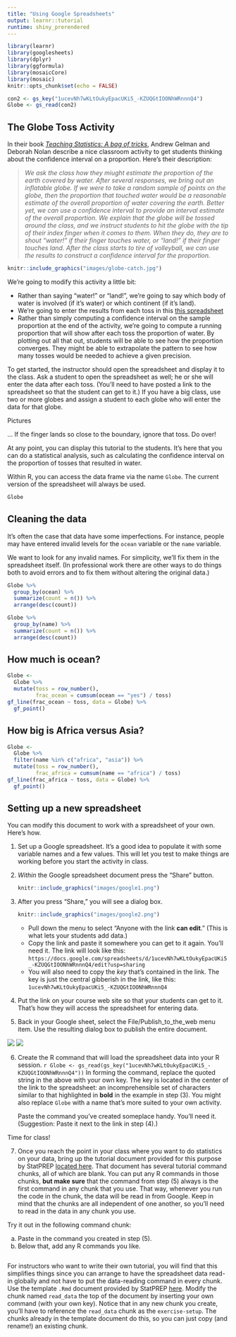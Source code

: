 ```yaml
---
title: "Using Google Spreadsheets"
output: learnr::tutorial
runtime: shiny_prerendered
---
```


```r
library(learnr)
library(googlesheets)
library(dplyr)
library(ggformula)
library(mosaicCore)
library(mosaic)
knitr::opts_chunk$set(echo = FALSE)
```

```r
con2 <- gs_key("1ucevNh7wKLtOukyEpacUKi5_-KZUQGtIOONhWRnnnQ4")
Globe <- gs_read(con2)
```




## The Globe Toss Activity

In their book [*Teaching Statistics: A bag of tricks*](http://www.stat.columbia.edu/~gelman/bag-of-tricks/), Andrew Gelman and Deborah Nolan describe a nice classroom activity to get students thinking about the confidence interval on a proportion. Here's their description:

> *We ask the class how they miught estimate the proportion of the earth covered by water. After several responses, we bring out an inflatable globe. If we were to take a random sample of points on the globe, then the proportion that touched water would be a reasonable estimate of the overall proportion of water covering the earth. Better yet, we can use a confidence interval to provide an interval estimate of the overall proportion. We explain that the globe will be tossed around the class, and we instruct students to hit the globe with the tip of their index finger when it comes to them. When they do, they are to shout "water!" if their finger touches water, or "land!" if their finger touches land. After the class starts to tire of volleyball, we can use the results to construct a confidence interval for the proportion.*

```r
knitr::include_graphics("images/globe-catch.jpg")
```

We're going to modify this activity a little bit:

* Rather than saying "water!" or "land!", we're going to say which body of water is involved (if it's water) or which continent (if it's land).
* We're going to enter the results from each toss in this [this spreadsheet](https://docs.google.com/spreadsheets/d/1ucevNh7wKLtOukyEpacUKi5_-KZUQGtIOONhWRnnnQ4/edit?usp=sharing)
* Rather than simply computing a confidence interval on the sample proportion at the end of the activity, we're going to compute a running proportion that will show after each toss the proportion of water. By plotting out all that out, students will be able to see how the proportion converges. They might be able to extrapolate the pattern to see how many tosses would be needed to achieve a given precision. 

To get started, the instructor should open the spreadsheet and display it to the class. Ask a student to open the spreadsheet as well; he or she will enter the data after each toss. (You'll need to have posted a link to the spreadsheet so that the student can get to it.) If you have a big class, use two or more globes and assign a student to each globe who will enter the data for that globe.


Pictures

... If the finger lands so close to the boundary, ignore that toss. Do over!

At any point, you can display this tutorial to the students. It's here that you can do a statistical analysis, such as calculating the confidence interval on the proportion of tosses that resulted in water.

Within R, you can access the data frame via the name `Globe`. The current version of the spreadsheet will always be used.

```r
Globe
```




## Cleaning the data

It's often the case that data have some imperfections. For instance, people may have entered invalid levels for the `ocean` variable or the `name` variable.

We want to look for any invalid names. For simplicity, we'll fix them in the spreadsheet itself. (In professional work there are other ways to do things both to avoid errors and to fix them without altering the original data.)

```r
Globe %>%
  group_by(ocean) %>%
  summarize(count = n()) %>%
  arrange(desc(count))
```


```r
Globe %>%
  group_by(name) %>%
  summarize(count = n()) %>%
  arrange(desc(count))
```

## How much is ocean?

```r
Globe <- 
  Globe %>%
  mutate(toss = row_number(), 
         frac_ocean = cumsum(ocean == "yes") / toss)
gf_line(frac_ocean ~ toss, data = Globe) %>%
  gf_point()
```

## How big is Africa versus Asia?

```r
Globe <- 
  Globe %>%
  filter(name %in% c("africa", "asia")) %>%
  mutate(toss = row_number(), 
         frac_africa = cumsum(name == "africa") / toss)
gf_line(frac_africa ~ toss, data = Globe) %>%
  gf_point()
```

## Setting up a new spreadsheet

You can modify this document to work with a spreadsheet of your own. Here's how.

1. Set up a Google spreadsheet. It's a good idea to populate it with some variable names and a few values. This will let you test to make things are working before you start the activity in class.
2. *Within* the Google spreadsheet document press the "Share" button.

    ```r
knitr::include_graphics("images/google1.png")
```
    
3. After you press "Share," you will see a dialog box. 

    ```r
knitr::include_graphics("images/google2.png")
```
    
    - Pull down the menu to select "Anyone with the link **can edit**." (This is what lets your students add data.) 
    - Copy the link and paste it somewhere you can get to it again. You'll need it. The link will look like this: `https://docs.google.com/spreadsheets/d/1ucevNh7wKLtOukyEpacUKi5_-KZUQGtIOONhWRnnnQ4/edit?usp=sharing`
    - You will also need to copy the *key* that's contained in the link. The key is just the central gibberish in the link, like this: `1ucevNh7wKLtOukyEpacUKi5_-KZUQGtIOONhWRnnnQ4`
        
        
4. Put the link on your course web site so that your students can get to it. That's how they will access the spreadsheet for entering data.

5. Back in your Google sheet, select the File/Publish_to_the_web menu item. Use the resulting dialog box to publish the entire document. 

![](images/publish1.png)&nbsp;![](images/publish2.png)

6. Create the R command that will load the spreadsheet data into your R session. 
    ```r
Globe <- gs_read(gs_key("1ucevNh7wKLtOukyEpacUKi5_-KZUQGtIOONhWRnnnQ4"))
```
    In forming the command, replace the quoted string in the above with your own key. The key is located in the center of the link to the spreadsheet: an incomprehensible set of characters similar to that highlighted in **bold** in the example in step (3). You might also replace `Globe` with a name that's more suited to your own activity. 
    
    Paste the command you've created someplace handy. You'll need it. (Suggestion: Paste it next to the link in step (4).)
    
Time for class!    
    
7. Once you reach the point in your class where you want to do statistics on your data, bring up the tutorial document provided for this purpose by StatPREP [located here](). That document has several tutorial command chunks, all of which are blank. You can put any R commands in those chunks, **but make sure** that the command from step (5) always is the first command in any chunk that you use. That way, whenever you run the code in the chunk, the data will be read in from Google. Keep in mind that the chunks are all independent of one another, so you'll need to read in the data in any chunk you use.

Try it out in the following command chunk:

a. Paste in the command you created in step (5).
b. Below that, add any R commands you like.

```r

```

    
For instructors who want to write their own tutorial, you will find that this simplifies things since you can arrange to have the spreadsheet data read-in globally and not have to put the data-reading command in every chunk. Use the template `.Rmd` document provided by StatPREP [here](). Modify the chunk named `read_data` the top of the document by inserting your own command (with your own key). Notice that in any new chunk you create, you'll have to reference the `read_data` chunk as the `exercise-setup`. The chunks already in the template document do this, so you can just copy (and rename!) an existing chunk. 



